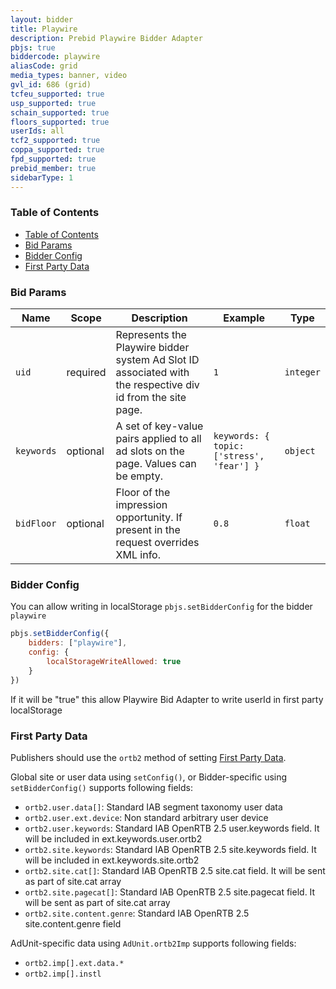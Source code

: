 ```yaml
---
layout: bidder
title: Playwire
description: Prebid Playwire Bidder Adapter
pbjs: true
biddercode: playwire
aliasCode: grid
media_types: banner, video
gvl_id: 686 (grid)
tcfeu_supported: true
usp_supported: true
schain_supported: true
floors_supported: true
userIds: all
tcf2_supported: true
coppa_supported: true
fpd_supported: true
prebid_member: true
sidebarType: 1
---
```


### Table of Contents

- [Table of Contents](#table-of-contents)
- [Bid Params](#bid-params)
- [Bidder Config](#bidder-config)
- [First Party Data](#first-party-data)



### Bid Params


| Name           | Scope    | Description                                                                                                 | Example                                   | Type      |
|----------------|----------|-------------------------------------------------------------------------------------------------------------|-------------------------------------------|-----------|
| `uid`          | required | Represents the Playwire bidder system Ad Slot ID associated with the respective div id from the site page.  | `1`                                       | `integer` |
| `keywords`     | optional | A set of key-value pairs applied to all ad slots on the page. Values can be empty.                          | `keywords: { topic: ['stress', 'fear'] }` | `object`  |
| `bidFloor`     | optional | Floor of the impression opportunity. If present in the request overrides XML info.                          | `0.8`                                     | `float`   |



### Bidder Config

You can allow writing in localStorage `pbjs.setBidderConfig` for the bidder `playwire`

```javascript
pbjs.setBidderConfig({
    bidders: ["playwire"],
    config: {
        localStorageWriteAllowed: true
    }
})
```

If it will be "true" this allow Playwire Bid Adapter to write userId in first party localStorage



### First Party Data

Publishers should use the `ortb2` method of setting [First Party Data](https://docs.prebid.org/features/firstPartyData.html).

Global site or user data using `setConfig()`, or Bidder-specific using `setBidderConfig()` supports following fields:

- `ortb2.user.data[]`: Standard IAB segment taxonomy user data
- `ortb2.user.ext.device`: Non standard arbitrary user device
- `ortb2.user.keywords`: Standard IAB OpenRTB 2.5 user.keywords field. It will be included in ext.keywords.user.ortb2
- `ortb2.site.keywords`: Standard IAB OpenRTB 2.5 site.keywords field. It will be included in ext.keywords.site.ortb2
- `ortb2.site.cat[]`: Standard IAB OpenRTB 2.5 site.cat field. It will be sent as part of site.cat array
- `ortb2.site.pagecat[]`: Standard IAB OpenRTB 2.5 site.pagecat field. It will be sent as part of site.cat array
- `ortb2.site.content.genre`: Standard IAB OpenRTB 2.5 site.content.genre field

AdUnit-specific data using `AdUnit.ortb2Imp` supports following fields:

- `ortb2.imp[].ext.data.*`
- `ortb2.imp[].instl`
